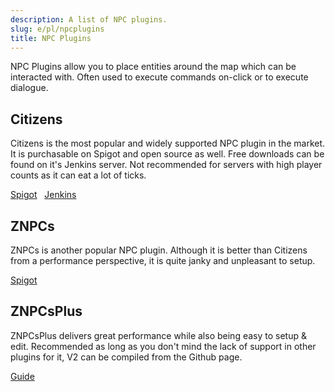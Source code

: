 ```yaml
---
description: A list of NPC plugins.
slug: e/pl/npcplugins
title: NPC Plugins
---
```


NPC Plugins allow you to place entities around the map which can be interacted with. Often used to execute commands on-click or to execute dialogue.

## Citizens

Citizens is the most popular and widely supported NPC plugin in the market. It is purchasable on Spigot and open source as well. Free downloads can be found on it's Jenkins server. Not recommended for servers with high player counts as it can eat a lot of ticks.

<div>
<a class="button button--outline button--primary" href="https://www.spigotmc.org/resources/citizens.13811/">Spigot</a> &nbsp;
<a class="button button--outline button--primary" href="https://ci.citizensnpcs.co/job/citizens2/">Jenkins</a> &nbsp;
</div>

## ZNPCs

ZNPCs is another popular NPC plugin. Although it is better than Citizens from a performance perspective, it is quite janky and unpleasant to setup.

<div>
<a class="button button--outline button--primary" href="https://www.spigotmc.org/resources/znpcs.80940/">Spigot</a> &nbsp;
</div>

## ZNPCsPlus

ZNPCsPlus delivers great performance while also being easy to setup & edit. Recommended as long as you don't mind the lack of support in other plugins for it, V2 can be compiled from the Github page.

<div>
<a class="button button--outline button--primary" href="https://github.com/Pyrbu/ZNPCsPlus/tree/2.X">Guide</a> &nbsp;
</div>
